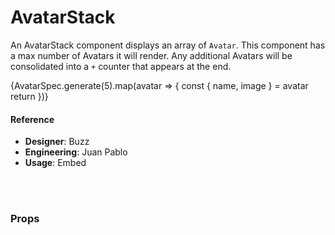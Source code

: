 
<Meta
  title="Components/Structural/AvatarList"
  component={AvatarStack}
/>

# AvatarStack

An AvatarStack component displays an array of `Avatar`. This component has a max number of Avatars it will render. Any additional Avatars will be consolidated into a `+` counter that appears at the end.

<Preview>
  <Story name="variation: AvatarStack">
    <div style={{ background: '#eee', padding: 10 }}>
      <AvatarStack max={5} version={2}>
        {AvatarSpec.generate(5).map(avatar => {
          const { name, image } = avatar
          return <Avatar image={image} key={name} name={name} withShadow />
        })}
      </AvatarStack>
  </div>
  </Story>
</Preview>

#### Reference

- **Designer**: Buzz
- **Engineering**: Juan Pablo
- **Usage**: Embed

<br />
<br />

### Props

<Props of={AvatarStack} />
